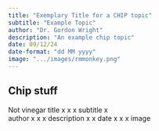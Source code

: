 ```yaml
---
title: "Exemplary Title for a CHIP topic"
subtitle: "Example Topic"
author: "Dr. Gordon Wright"
description: "An example chip topic"
date: 09/12/24
date-format: "dd MM yyyy"
image: ".../images/rmmonkey.png"
---
```


## Chip stuff

Not vinegar
title	x	x	x
subtitle	x		
author	x	x	x
description	x		x
date	x	x	x
image